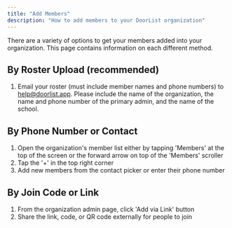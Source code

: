 ```yaml
---
title: "Add Members"
description: "How to add members to your DoorList organization"
---
```


There are a variety of options to get your members added into your organization. This page contains information on each different method. 

## By Roster Upload (recommended)
1. Email your roster (must include member names and phone numbers) to help@doorlist.app.
Please include the name of the organization, the name and phone number of the primary admin, and the name of the school.

## By Phone Number or Contact 
1. Open the organization's member list either by tapping 'Members' at the top of the screen or the forward arrow on top of the 'Members' scroller
2. Tap the '+' in the top right corner
3. Add new members from the contact picker or enter their phone number

## By Join Code or Link
  1. From the organization admin page, click 'Add via Link' button
  2. Share the link, code, or QR code externally for people to join

